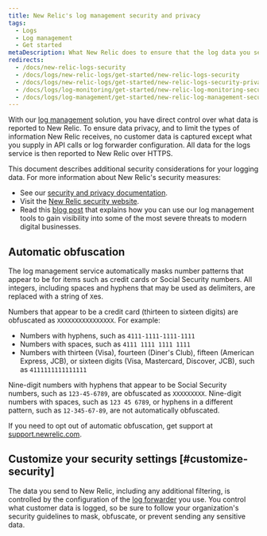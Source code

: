 ```yaml
---
title: New Relic's log management security and privacy
tags:
  - Logs
  - Log management
  - Get started
metaDescription: What New Relic does to ensure that the log data you send is secure, and what you can do as additional data privacy measures.
redirects:
  - /docs/new-relic-logs-security
  - /docs/logs/new-relic-logs/get-started/new-relic-logs-security
  - /docs/logs/new-relic-logs/get-started/new-relic-logs-security-privacy
  - /docs/logs/log-monitoring/get-started/new-relic-log-monitoring-security-privacy
  - /docs/logs/log-management/get-started/new-relic-log-management-security-privacy
---
```


With our [log management](/docs/logs/log-management/get-started/get-started-log-management/) solution, you have direct control over what data is reported to New Relic. To ensure data privacy, and to limit the types of information New Relic receives, no customer data is captured except what you supply in API calls or log forwarder configuration. All data for the logs service is then reported to New Relic over HTTPS.

This document describes additional security considerations for your logging data. For more information about New Relic's security measures:

* See our [security and privacy documentation](/docs/security/security-privacy/data-privacy/data-privacy-new-relic).
* Visit the [New Relic security website](https://newrelic.com/security).
* Read this [blog post](https://blog.newrelic.com/product-news/security-use-cases-for-logs/) that explains how you can use our log management tools to gain visibility into some of the most severe threats to modern digital businesses.

## Automatic obfuscation

The log management service automatically masks number patterns that appear to be for items such as credit cards or Social Security numbers. All integers, including spaces and hyphens that may be used as delimiters, are replaced with a string of `X`es.

Numbers that appear to be a credit card (thirteen to sixteen digits) are obfuscated as `XXXXXXXXXXXXXXXX`. For example:

* Numbers with hyphens, such as `4111-1111-1111-1111`
* Numbers with spaces, such as `4111 1111 1111 1111`
* Numbers with thirteen (Visa), fourteen (Diner's Club), fifteen (American Express, JCB), or sixteen digits (Visa, Mastercard, Discover, JCB), such as `4111111111111111`

Nine-digit numbers with hyphens that appear to be Social Security numbers, such as `123-45-6789`, are obfuscated as `XXXXXXXXX`. Nine-digit numbers with spaces, such as `123 45 6789`, or hyphens in a different pattern, such as `12-345-67-89`, are not automatically obfuscated.

If you need to opt out of automatic obfuscation, get support at [support.newrelic.com](https://support.newrelic.com).

## Customize your security settings [#customize-security]

The data you send to New Relic, including any additional filtering, is controlled by the configuration of the [log forwarder](/docs/logs/forward-logs/enable-log-management-new-relic/) you use. You control what customer data is logged, so be sure to follow your organization's security guidelines to mask, obfuscate, or prevent sending any sensitive data.
